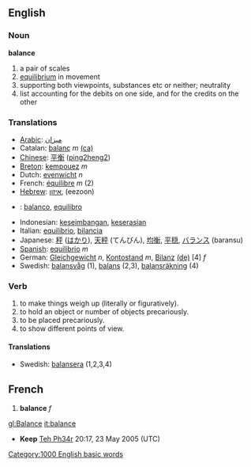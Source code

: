 ==English==
=== Noun ===
'''balance'''
#a pair of scales
#[[equilibrium]] in movement
#supporting both viewpoints, substances etc or neither; neutrality
#list accounting for the debits on one side, and for the credits on the other

=== Translations ===
*[[Arabic]]: [[ميزان]]
*Catalan: [[balanç]] ''m'' [[:ca:balanç|(ca)]] 
*[[Chinese]]: [[平衡]] ([[ping2heng2]])
*[[Breton]]: [[kempouez]] ''m''
*Dutch: [[evenwicht]] ''n''
*French: [[équilibre]] ''m'' (2)
*[[Hebrew]]: [[איזון]], (eezoon)
* {{io}} : [[balanco]], [[equilibro]]
*Indonesian: [[imbang|keseimbangan]], [[serasi|keserasian]]
*Italian: [[equilibrio]], [[bilancia]]
*Japanese: [[秤]] ([[はかり]]), [[天秤]] (てんびん), [[均衡]], [[平穏]], [[バランス]] (baransu)
*[[Spanish]]: [[equilibrio]] ''m''
*German: [[Gleichgewicht]] ''n'', [[Kontostand]] ''m'', [[Bilanz]] [[:de:Bilanz|(de)]] [4] ''f''
*Swedish: [[balansvåg]] (1), [[balans]] (2,3), [[balansräkning]] (4)

=== Verb ===

#to make things weigh up (literally or figuratively).
#to hold an object or number of objects precariously.
#to be placed precariously.
#to show different points of view.

====Translations====
*Swedish: [[balansera]] (1,2,3,4)

==French==

# '''balance''' ''f''

[[gl:Balance]]
[[it:balance]]
[[Category:1000 English basic words]]

*'''Keep''' [[User:Teh Ph34r|Teh Ph34r]] 20:17, 23 May 2005 (UTC)